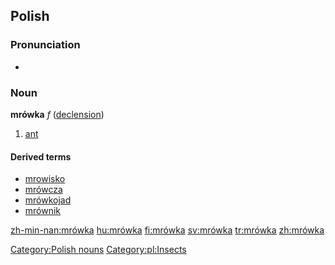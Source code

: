 ==Polish==

===Pronunciation===
* {{audio|pl-mrówka.ogg|audio}}

===Noun===
'''mrówka''' ''f'' ([[Wiktionary Appendix:Polish hard feminine noun declension|declension]]) 
# [[ant]]

====Derived terms====
* [[mrowisko]]
* [[mrówcza]]
* [[mrówkojad]]
* [[mrównik]]

[[Category:Polish nouns]]
[[Category:pl:Insects]]

[[zh-min-nan:mrówka]]
[[hu:mrówka]]
[[fi:mrówka]]
[[sv:mrówka]]
[[tr:mrówka]]
[[zh:mrówka]]